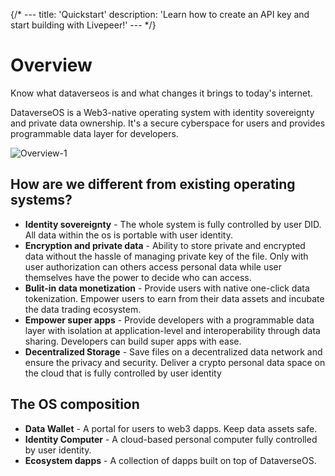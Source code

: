 {/* ---
title: 'Quickstart'
description: 'Learn how to create an API key and start building with Livepeer!'
--- */}


# Overview

Know what dataverseos is and what changes it brings to today's internet.

DataverseOS is a Web3-native operating system with identity sovereignty and private data ownership. 
It's a secure cyberspace for users and provides programmable data layer for developers. 

![Overview-1](/images/introduction/overview.png)

## How are we different from existing operating systems?

- **Identity sovereignty** - The whole system is fully controlled by user DID. All data within
the os is portable with user identity.
- **Encryption and private data** - Ability to store private and encrypted data without 
the hassle of managing private key of the file. Only with user authorization can others access 
personal data while user themselves have the power to decide who can access.
- **Bulit-in data monetization** - Provide users with native one-click data tokenization. Empower users
to earn from their data assets and incubate the data trading ecosystem.
- **Empower super apps** - Provide developers with a programmable data layer with isolation at application-level
and interoperability through data sharing. Developers can build super apps with ease.
- **Decentralized Storage** - Save files on a decentralized data network and ensure the privacy 
and security. Deliver a crypto personal data space on the cloud that is fully controlled by user identity 


## The OS composition

- **Data Wallet** - A portal for users to web3 dapps. Keep data assets safe.
- **Identity Computer** - A cloud-based personal computer fully controlled by user identity.
- **Ecosystem dapps** - A collection of dapps built on top of DataverseOS.